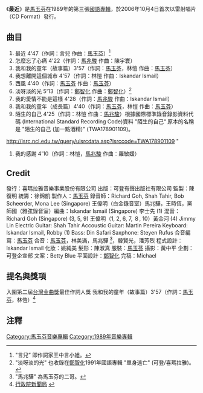 {{Infobox album <!-- See Wikipedia:WikiProject_Albums -->
| name       = 最近
| type       = [[專輯|專輯]]
| artist     = [[馬玉芬|馬玉芬]]
| cover      = Paula3album.jpg
<!-- 未知參數 | background = orange -->
| released   = 2006年10月4日
| recorded   = 1989年
| genre      = 國語流行
| length     = 46:44
| label      = [[可登唱片|可登唱片]] / [[喜瑪拉雅音樂|喜瑪拉雅音樂]]
<!-- 未知參數 | number     = CD 85047 -->
| producer   = [[馬玉芬|馬玉芬]]
| prev_title = [[愛情的臉|愛情的臉]]
| prev_year  = 1988
| next_title = [[NADIA'S_THEME_(青春不定)|NADIA'S THEME (青春不定)]]
| next_year  = 1990
}}
《'''最近'''》是[[馬玉芬|馬玉芬]]在1989年的第三張[[國語|國語]][[專輯|專輯]]，於2006年10月4日首次以雷射唱片（CD Format）發行。

==曲目==
#最近 4'47（作詞：言兒 作曲：[[馬玉芬|馬玉芬]]）<ref> "言兒” 即作詞家王中言小姐。</ref>
#怎麼忘了心痛 4'22（作詞：[[馬兆駿|馬兆駿]] 作曲：陳宇寰）
#我和我的童年（故事篇）3'57（作詞：[[馬玉芬|馬玉芬]]，林愷 作曲：[[馬玉芬|馬玉芬]]）
#我想離開這個城市 4'57（作詞：林愷 作曲：Iskandar Ismail）
#西風 4'40（作詞：[[馬玉芬|馬玉芬]] 作曲：[[馬玉芬|馬玉芬]]）
#淡呀淡的光 5'13（作詞：[[鄭智化|鄭智化]] 作曲：[[鄭智化|鄭智化]]）<ref>"淡呀淡的光" 也收錄在[[鄭智化|鄭智化]]1991年國語專輯 "單身逃亡" (可登/喜瑪拉雅)。</ref>
#我的愛情不能是這樣 4'28（作詞：[[馬兆駿|馬兆駿]]  作曲：Iskandar Ismail）
#我和我的童年（成長篇）4'40（作詞：[[馬玉芬|馬玉芬]]，林愷 作曲：[[馬玉芬|馬玉芬]]）
#陌生的自己 4'25（作詞：林愷 作曲：[[馬兆駿|馬兆駿]]）<ref>根據國際標準錄音錄影資料代碼 (International Standard Recording Code)資料 "陌生的自己“ 原本的名稱是 "陌生的自己 (加一點酒精)" (TWA178901109)。
http://isrc.ncl.edu.tw/query/uisrcdata.asp?isrccode=TWA178901109 {{Wayback|url=http://isrc.ncl.edu.tw/query/uisrcdata.asp?isrccode=TWA178901109 |date=20071001163959 }}"</ref>
#我的感謝 4'10（作詞：林愷，[[馬兆駿|馬兆駿]] 作曲：羅敏媛）

==Credit==
發行：喜瑪拉雅音樂事業股份有限公司 出版：可登有聲出版社有限公司 監製：陳復明 統籌：徐錦凱 製作人：[[馬玉芬|馬玉芬]] 錄音師：Richard Goh, Shah Tahir, Bob Scheerder, Mona Lee (Singapore) 王偉明（白金錄音室）馬兆驊，王時恆，黨師國（雅弦錄音室）編曲：Iskandar Ismail (Singapore) 李士先 (1) 混音：Richard Goh (Singapore) (3, 5, 9) 王偉明（1, 2, 6, 7, ８, 10）黃金河 (4) Jimmy Lin Electric Guitar: Shah Tahir Accoustic Guitar: Martin Pereira Keyboard: Iskandar Ismail, Robby (1) Bass: Din Safari Saxphone: Steyen Rufus 合音編寫：[[馬玉芬|馬玉芬]] 合音：[[馬玉芬|馬玉芬]]，林美滿，馬兆驊 <ref>"馬兆驊" 為馬玉芬的二哥。</ref>，韓賢光，潘芳烈 程式設計：Iskandar Ismail 化妝：姚純美 髮形：陳淑真 服裝：[[馬玉芬|馬玉芬]] 攝影：黃中平 企劃：可登企宣部 文案：Betty Blue 平面設計：[[鄭智化|鄭智化]] 完稿：Michael

==提名與獎項==
入圍第二屆[[台灣|台灣]][[金曲獎|金曲獎]]最佳作詞人獎 
我和我的童年（故事篇）3'57（作詞：[[馬玉芬|馬玉芬]]，林愷）<ref>[[行政院新聞局|行政院新聞局]] {{cite web |url=http://info.gio.gov.tw/ct.asp?xItem=13546&ctNode=1220&mp=1 |title=存档副本 |accessdate=2007-08-26 |deadurl=yes |archiveurl=https://web.archive.org/web/20070929124850/http://info.gio.gov.tw/ct.asp?xItem=13546&ctNode=1220&mp=1 |archivedate=2007-09-29 }}</ref>

==注釋==
{{reflist|2}}


[[Category:馬玉芬音樂專輯|Category:馬玉芬音樂專輯]]
[[Category:1989年音樂專輯|Category:1989年音樂專輯]]